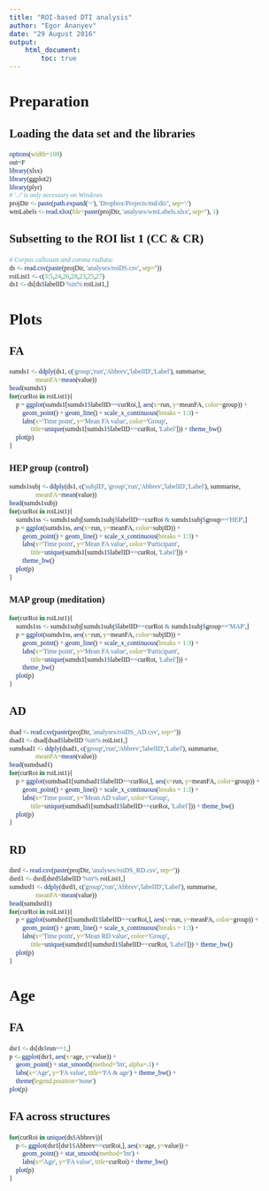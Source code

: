 ```yaml
---
title: "ROI-based DTI analysis"
author: "Egor Ananyev"
date: "29 August 2016"
output:
    html_document:
        toc: true
---
```


<style type="text/css">
body, td{
  font-family: Cambria;
}
code.r{
  font-family: Inconsolata;
}
</style>

# Preparation

## Loading the data set and the libraries
```r
options(width=108)
out=F
library(xlsx)
library(ggplot2)
library(plyr)
# '../' is only necessary on Windows
projDir <- paste(path.expand('~'), 'Dropbox/Projects/md/dti/', sep='/')
wmLabels <- read.xlsx(file=paste(projDir, 'analyses/wmLabels.xlsx', sep=''), 1)
```

## Subsetting to the ROI list 1 (CC & CR)
```r
# Corpus callosum and corona radiata:
ds <- read.csv(paste(projDir, 'analyses/roiDS.csv', sep=''))
roiList1 <- c(3:5,24,26,28,23,25,27)
ds1 <- ds[ds$labelID %in% roiList1,]
```

# Plots

## FA
```r
sumds1 <- ddply(ds1, c('group','run','Abbrev','labelID','Label'), summarise, 
                meanFA=mean(value))
head(sumds1)
for(curRoi in roiList1){
    p = ggplot(sumds1[sumds1$labelID==curRoi,], aes(x=run, y=meanFA, color=group)) + 
        geom_point() + geom_line() + scale_x_continuous(breaks = 1:3) +
        labs(x='Time point', y='Mean FA value', color='Group',
             title=unique(sumds1[sumds1$labelID==curRoi, 'Label'])) + theme_bw()
    plot(p)
}
```

### HEP group (control)
```r
sumds1subj <- ddply(ds1, c('subjID', 'group','run','Abbrev','labelID','Label'), summarise, 
                meanFA=mean(value))
head(sumds1subj)
for(curRoi in roiList1){
    sumds1ss <- sumds1subj[sumds1subj$labelID==curRoi & sumds1subj$group=='HEP',]
    p = ggplot(sumds1ss, aes(x=run, y=meanFA, color=subjID)) + 
        geom_point() + geom_line() + scale_x_continuous(breaks = 1:3) +
        labs(x='Time point', y='Mean FA value', color='Participant',
             title=unique(sumds1[sumds1$labelID==curRoi, 'Label'])) + 
        theme_bw()
    plot(p)
}
```

### MAP group (meditation)
```r
for(curRoi in roiList1){
    sumds1ss <- sumds1subj[sumds1subj$labelID==curRoi & sumds1subj$group=='MAP',]
    p = ggplot(sumds1ss, aes(x=run, y=meanFA, color=subjID)) + 
        geom_point() + geom_line() + scale_x_continuous(breaks = 1:3) +
        labs(x='Time point', y='Mean FA value', color='Participant',
             title=unique(sumds1[sumds1$labelID==curRoi, 'Label'])) + 
        theme_bw()
    plot(p)
}
```

## AD
```r
dsad <- read.csv(paste(projDir, 'analyses/roiDS_AD.csv', sep=''))
dsad1 <- dsad[dsad$labelID %in% roiList1,]
sumdsad1 <- ddply(dsad1, c('group','run','Abbrev','labelID','Label'), summarise, 
                meanFA=mean(value))
head(sumdsad1)
for(curRoi in roiList1){
    p = ggplot(sumdsad1[sumdsad1$labelID==curRoi,], aes(x=run, y=meanFA, color=group)) + 
        geom_point() + geom_line() + scale_x_continuous(breaks = 1:3) +
        labs(x='Time point', y='Mean AD value', color='Group',
             title=unique(sumdsad1[sumdsad1$labelID==curRoi, 'Label'])) + theme_bw()
    plot(p)
}
```

## RD
```r
dsrd <- read.csv(paste(projDir, 'analyses/roiDS_RD.csv', sep=''))
dsrd1 <- dsrd[dsrd$labelID %in% roiList1,]
sumdsrd1 <- ddply(dsrd1, c('group','run','Abbrev','labelID','Label'), summarise, 
                meanFA=mean(value))
head(sumdsrd1)
for(curRoi in roiList1){
    p = ggplot(sumdsrd1[sumdsrd1$labelID==curRoi,], aes(x=run, y=meanFA, color=group)) + 
        geom_point() + geom_line() + scale_x_continuous(breaks = 1:3) +
        labs(x='Time point', y='Mean RD value', color='Group',
             title=unique(sumdsrd1[sumdsrd1$labelID==curRoi, 'Label'])) + theme_bw()
    plot(p)
}
```

# Age

## FA
```r
dsr1 <- ds[ds$run==1,]
p <- ggplot(dsr1, aes(x=age, y=value)) + 
    geom_point() + stat_smooth(method='lm', alpha=.1) +
    labs(x='Age', y='FA value', title='FA & age') + theme_bw() + 
    theme(legend.position='none')
plot(p)
```

## FA across structures
```r
for(curRoi in unique(ds$Abbrev)){
    p <- ggplot(dsr1[dsr1$Abbrev==curRoi,], aes(x=age, y=value)) + 
        geom_point() + stat_smooth(method='lm') +
        labs(x='Age', y='FA value', title=curRoi) + theme_bw()
    plot(p)
}
```